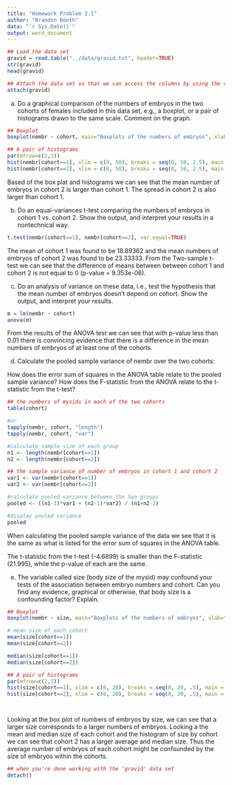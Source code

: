 ```yaml
---
title: "Homework Problem 2.1"
author: "Brandon Booth"
data: "`r Sys.Date()`"
output: word_document
---
```



```r
## Load the data set
gravid = read.table("../data/gravid.txt", header=TRUE)
str(gravid)
head(gravid)

## Attach the data set so that we can access the columns by using the column names directly.
attach(gravid)

```

(a)	Do a graphical comparison of the numbers of embryos in the two cohorts of females included in this data set, e.g., a boxplot, or a pair of histograms drawn to the same scale. Comment on the graph.

```r
## Boxplot
boxplot(nembr ~ cohort, main="Boxplots of the numbers of embryos", xlab="Cohort")

## A pair of histograms
par(mfrow=c(2,1))
hist(nembr[cohort==1], xlim = c(0, 50), breaks = seq(0, 50, 2.5), main = "Cohort 1")
hist(nembr[cohort==2], xlim = c(0, 50), breaks = seq(0, 50, 2.5), main = "Cohort 2")

```
Based of the box plat and histograms we can see that the mean number of embryos in cohort 2 is larger than cohort 1. The spread in cohort 2 is also larger than cohort 1. 


(b)	Do an equal-variances t-test comparing the numbers of embryos in cohort 1 vs. cohort 2. Show the output, and interpret your results in a nontechnical way.
```r
t.test(nembr[cohort==1], nembr[cohort==2], var.equal=TRUE)
```
The mean of cohort 1 was found to be 18.89362 and the mean numbers of embryos of cohort 2 was found to be 23.33333. From the Two-sample t-test we can see that the difference of means between between cohort 1 and cohort 2 is not equal to 0 (p-value =  9.353e-06). 


(c)	Do an analysis of variance on these data, i.e., test the hypothesis that the mean number of embryos doesn’t depend on cohort. Show the output, and interpret your results.
```r
m = lm(nembr ~ cohort)
anova(m)
```

From the results of the ANOVA test we can see that with p-value less than 0.01 there is convincing evidence that there is a difference in the mean numbers of embryos of at least one of the cohorts.


(d)	Calculate the pooled sample variance of nembr over the two cohorts:

How does the error sum of squares in the ANOVA table relate to the pooled sample variance? 
How does the F-statistic from the ANOVA relate to the t-statistic from the t-test?

```r
## the numbers of mysids in each of the two cohorts
table(cohort) 

#or
tapply(nembr, cohort, "length")
tapply(nembr, cohort, "var")

#calculate sample size of each group
n1 <- length(nembr[cohort==1])
n2 <- length(nembr[cohort==2])

## the sample variance of number of embryos in cohort 1 and cohort 2
var1 <- var(nembr[cohort==1])
var2 <- var(nembr[cohort==2])

#calculate pooled variance between the two groups
pooled <- ((n1-1)*var1 + (n2-1)*var2) / (n1+n2-2)

#display pooled variance
pooled
```

When calculating the pooled sample variance of the data we see that it is the same as what is listed for the error sum of squares in the ANOVA table.

The t-statistic from the t-test (-4.6899) is smaller than the F-statistic (21.995), while the p-value of each are the same.


(e)	The variable called size (body size of the mysid) may confound your tests of the association between embryo numbers and cohort. Can you find any evidence, graphical or otherwise, that body size is a confounding factor? Explain.
```r

## Boxplot
boxplot(nembr ~ size, main="Boxplots of the numbers of embryos", xlab="Cohort")

# mean size of each cohort
mean(size[cohort==1])
mean(size[cohort==2])

median(size[cohort==1])
median(size[cohort==2])

## A pair of histograms
par(mfrow=c(2,1))
hist(size[cohort==1], xlim = c(0, 20), breaks = seq(0, 20, .5), main = "Cohort 1")
hist(size[cohort==2], xlim = c(0, 20), breaks = seq(0, 20, .5), main = "Cohort 2")




```
Looking at the box plot of numbers of embryos by size, we can see that a larger size corresponds to a larger numbers of embryos. Looking a the mean and median size of each cohort and the histogram of size by cohort we can see that cohort 2 has a larger average and median size. Thus the average number of embryos of each cohort might be confounded by the size of embryos within the cohorts.


```r
## when you're done working with the 'gravid' data set
detach() 
```
